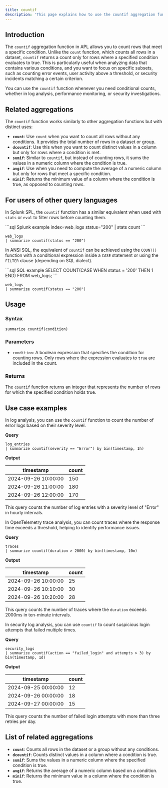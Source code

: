 ```yaml
---
title: countif
description: 'This page explains how to use the countif aggregation function in APL.'
---
```


## Introduction

The `countif` aggregation function in APL allows you to count rows that meet a specific condition. Unlike the `count` function, which counts all rows in a dataset, `countif` returns a count only for rows where a specified condition evaluates to true. This is particularly useful when analyzing data that contains various conditions, and you want to focus on specific subsets, such as counting error events, user activity above a threshold, or security incidents matching a certain criterion.

You can use the `countif` function whenever you need conditional counts, whether in log analysis, performance monitoring, or security investigations.

## Related aggregations

The `countif` function works similarly to other aggregation functions but with distinct uses:

- **`count`**: Use `count` when you want to count all rows without any conditions. It provides the total number of rows in a dataset or group.
- **`dcountif`**: Use this when you want to count distinct values in a column but only for rows where a condition is met.
- **`sumif`**: Similar to `countif`, but instead of counting rows, it sums the values in a numeric column where the condition is true.
- **`avgif`**: Use when you need to compute the average of a numeric column but only for rows that meet a specific condition.
- **`minif`**: Returns the minimum value of a column where the condition is true, as opposed to counting rows.

## For users of other query languages

<AccordionGroup>
<Accordion title="Splunk SPL users">

In Splunk SPL, the `countif` function has a similar equivalent when used with `stats` or `eval` to filter rows before counting them.

<CodeGroup>
```sql Splunk example
index=web_logs status="200" | stats count
```

```kusto APL equivalent
web_logs
| summarize countif(status == "200")
```
</CodeGroup>

</Accordion>
<Accordion title="ANSI SQL users">

In ANSI SQL, the equivalent of `countif` can be achieved using the `COUNT()` function with a conditional expression inside a `CASE` statement or using the `FILTER` clause (depending on SQL dialect).

<CodeGroup>
```sql SQL example
SELECT COUNT(CASE WHEN status = '200' THEN 1 END) FROM web_logs;
```

```kusto APL equivalent
web_logs
| summarize countif(status == "200")
```
</CodeGroup>

</Accordion>
</AccordionGroup>

## Usage

### Syntax

```kusto
summarize countif(condition)
```

### Parameters

- `condition`: A boolean expression that specifies the condition for counting rows. Only rows where the expression evaluates to `true` are included in the count.

### Returns

The `countif` function returns an integer that represents the number of rows for which the specified condition holds true.

## Use case examples

<Tabs>
<Tab title="Log analysis">

In log analysis, you can use the `countif` function to count the number of error logs based on their severity level.

**Query**

```kusto
log_entries
| summarize countif(severity == "Error") by bin(timestamp, 1h)
```

**Output**

| timestamp           | count |
|---------------------|-------|
| 2024-09-26 10:00:00 | 150   |
| 2024-09-26 11:00:00 | 180   |
| 2024-09-26 12:00:00 | 170   |

This query counts the number of log entries with a severity level of "Error" in hourly intervals.

</Tab>
<Tab title="OpenTelemetry traces">

In OpenTelemetry trace analysis, you can count traces where the response time exceeds a threshold, helping to identify performance issues.

**Query**

```kusto
traces
| summarize countif(duration > 2000) by bin(timestamp, 10m)
```

**Output**

| timestamp           | count |
|---------------------|-------|
| 2024-09-26 10:00:00 | 25    |
| 2024-09-26 10:10:00 | 30    |
| 2024-09-26 10:20:00 | 28    |

This query counts the number of traces where the `duration` exceeds 2000ms in ten-minute intervals.

</Tab>
<Tab title="Security logs">

In security log analysis, you can use `countif` to count suspicious login attempts that failed multiple times.

**Query**

```kusto
security_logs
| summarize countif(action == "failed_login" and attempts > 3) by bin(timestamp, 1d)
```

**Output**

| timestamp           | count |
|---------------------|-------|
| 2024-09-25 00:00:00 | 12    |
| 2024-09-26 00:00:00 | 18    |
| 2024-09-27 00:00:00 | 15    |

This query counts the number of failed login attempts with more than three retries per day.

</Tab>
</Tabs>

## List of related aggregations

- **`count`**: Counts all rows in the dataset or a group without any conditions.
- **`dcountif`**: Counts distinct values in a column where a condition is true.
- **`sumif`**: Sums the values in a numeric column where the specified condition is true.
- **`avgif`**: Returns the average of a numeric column based on a condition.
- **`minif`**: Returns the minimum value in a column where the condition is true.